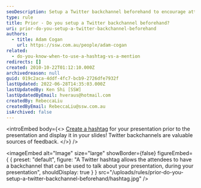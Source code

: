 ```yaml
---
seoDescription: Setup a Twitter backchannel beforehand to encourage attendees to share thoughts and feedback during your presentation.
type: rule
title: Prior - Do you setup a Twitter backchannel beforehand?
uri: prior-do-you-setup-a-twitter-backchannel-beforehand
authors:
  - title: Adam Cogan
    url: https://ssw.com.au/people/adam-cogan
related:
  - do-you-know-when-to-use-a-hashtag-vs-a-mention
redirects: []
created: 2010-10-22T01:12:10.000Z
archivedreason: null
guid: 019c2aca-4ddf-4fc7-bcb9-2726dfe7932f
lastUpdated: 2022-06-28T14:35:03.000Z
lastUpdatedBy: Ken Shi [SSW]
lastUpdatedByEmail: hveraus@hotmail.com
createdBy: RebeccaLiu
createdByEmail: RebeccaLiu@ssw.com.au
isArchived: false
---
```


<introEmbed
  body={<>
[Create a hashtag](/do-you-know-to-use-hash-tags) for your presentation prior to the presentation and display it in your slides! Twitter backchannels are valuable sources of feedback.
  </>}
/>

<imageEmbed
  alt="Image"
  size="large"
  showBorder={false}
  figureEmbed={ {
    preset: "default",
    figure: "A Twitter hashtag allows the attendees to have a backchannel that can be used to talk about your presentation, during your presentation",
    shouldDisplay: true
  } }
  src="/uploads/rules/prior-do-you-setup-a-twitter-backchannel-beforehand/hashtag.jpg"
/>
